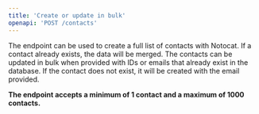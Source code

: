 ```yaml
---
title: 'Create or update in bulk'
openapi: 'POST /contacts'
---
```


The endpoint can be used to create a full list of contacts with Notocat. If a contact already exists, the data will be merged. The contacts can be updated in bulk when provided with IDs or emails that already exist in the database. If the contact does not exist, it will be created with the email provided.

**The endpoint accepts a minimum of 1 contact and a maximum of 1000 contacts.**
